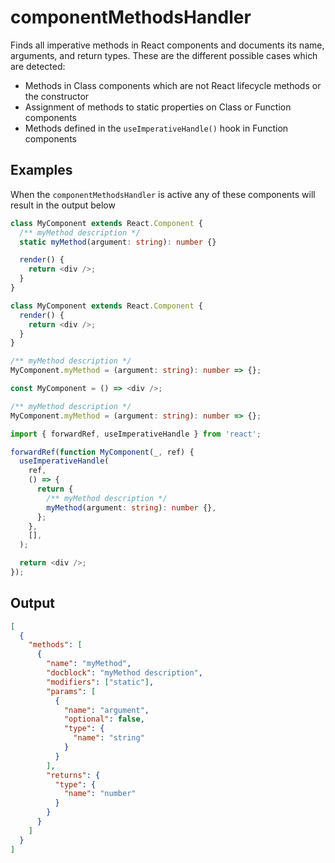 # componentMethodsHandler

Finds all imperative methods in React components and documents its name,
arguments, and return types. These are the different possible cases which are
detected:

- Methods in Class components which are not React lifecycle methods or the
  constructor
- Assignment of methods to static properties on Class or Function components
- Methods defined in the `useImperativeHandle()` hook in Function components

## Examples

When the `componentMethodsHandler` is active any of these components will result
in the output below

```ts {2-3} filename="component.tsx"
class MyComponent extends React.Component {
  /** myMethod description */
  static myMethod(argument: string): number {}

  render() {
    return <div />;
  }
}
```

```ts {7-8} filename="component.tsx"
class MyComponent extends React.Component {
  render() {
    return <div />;
  }
}

/** myMethod description */
MyComponent.myMethod = (argument: string): number => {};
```

```ts {3-4} filename="component.tsx"
const MyComponent = () => <div />;

/** myMethod description */
MyComponent.myMethod = (argument: string): number => {};
```

```ts {8-9} filename="component.tsx"
import { forwardRef, useImperativeHandle } from 'react';

forwardRef(function MyComponent(_, ref) {
  useImperativeHandle(
    ref,
    () => {
      return {
        /** myMethod description */
        myMethod(argument: string): number {},
      };
    },
    [],
  );

  return <div />;
});
```

## Output

```json {3-23} filename="JSON"
[
  {
    "methods": [
      {
        "name": "myMethod",
        "docblock": "myMethod description",
        "modifiers": ["static"],
        "params": [
          {
            "name": "argument",
            "optional": false,
            "type": {
              "name": "string"
            }
          }
        ],
        "returns": {
          "type": {
            "name": "number"
          }
        }
      }
    ]
  }
]
```

